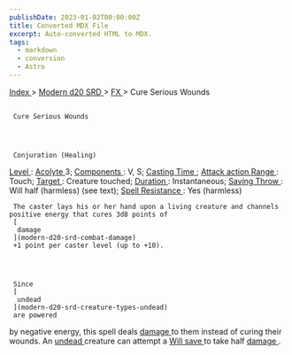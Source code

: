 ```yaml
---
publishDate: 2023-01-02T00:00:00Z
title: Converted MDX File
excerpt: Auto-converted HTML to MDX.
tags:
  - markdown
  - conversion
  - Astro
---
```


[
Index
](-index) >
[
Modern d20 SRD
](modern-d20-srd-index) >
[
FX
](modern-d20-srd-fx-index) > Cure Serious Wounds

##

     Cure Serious Wounds




     Conjuration (Healing)

[
Level
](modern-d20-srd-fx-level)
:
[
Acolyte
](modern-d20-srd-classes-advanced-acolyte)
3;
[
Components
](modern-d20-srd-fx-components)
: V, S;
[
Casting Time
](modern-d20-srd-fx-casting-time)
;
[
Attack action
](modern-d20-srd-combat-attack-actions)
[
Range
](modern-d20-srd-fx-range)
: Touch;
[
Target
](modern-d20-srd-fx-target)
: Creature touched;
[
Duration
](modern-d20-srd-fx-duration)
: Instantaneous;
[
Saving Throw
](modern-d20-srd-basics-saving-throws)
: Will half (harmless) (see text);
[
Spell Resistance
](modern-d20-srd-special-abilities-spell-resistance)
: Yes (harmless)

     The caster lays his or her hand upon a living creature and channels positive energy that cures 3d8 points of
     [
      damage
     ](modern-d20-srd-combat-damage)
     +1 point per caster level (up to +10).




     Since
     [
      undead
     ](modern-d20-srd-creature-types-undead)
     are powered

by negative energy, this spell deals
[
damage
](modern-d20-srd-combat-damage)
to
them instead of curing their wounds. An
[
undead
](modern-d20-srd-creature-types-undead)
creature
can attempt a
[
Will
save
](modern-d20-srd-basics-saving-throws)
to take half
[
damage
](modern-d20-srd-combat-damage)
.
